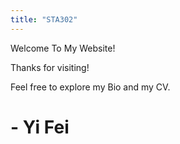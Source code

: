 ---
title: "STA302"
---

Welcome To My Website!

Thanks for visiting! 

Feel free to explore my Bio and my CV. 

# - Yi Fei


